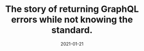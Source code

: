 ---
title: The story of returning GraphQL errors while not knowing the standard.
tagline: TL;DR Return status code 200 on your GraphQL calls.
date: 2021-01-21
link: https://levelup.gitconnected.com/the-story-of-returning-graphql-errors-while-not-knowing-the-standard-42f909ab2efa
type: post
---